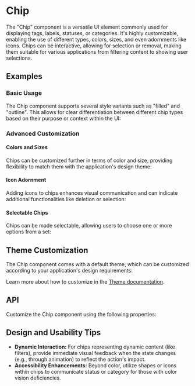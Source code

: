 
<Meta of={ChipStories} />

# Chip
The "Chip" component is a versatile UI element commonly used for displaying tags, labels, statuses, or categories. It's highly customizable, enabling the use of different types, colors, sizes, and even adornments like icons.
Chips can be interactive, allowing for selection or removal, making them suitable for various applications from filtering content to showing user selections.

## Examples
### Basic Usage
The Chip component supports several style variants such as "filled" and "outline".
This allows for clear differentiation between different chip types based on their 
purpose or context within the UI:

<ToggleCanvas sourceState="shown" of={ChipStories.Variants} storybook="components-elements-chip--variants" />

### Advanced Customization
#### Colors and Sizes
Chips can be customized further in terms of color and size, providing flexibility to 
match them with the application's design theme:

<ToggleCanvas of={ChipStories.Colors} storybook="components-elements-chip--colors" />

<ToggleCanvas of={ChipStories.Sizes} storybook="components-elements-chip--sizes" />

#### Icon Adornment
Adding icons to chips enhances visual communication and can indicate additional functionalities like deletion or selection:
<ToggleCanvas of={ChipStories.Adornment} storybook="components-elements-chip--adornment" />

#### Selectable Chips
Chips can be made selectable, allowing users to choose one or more options from a set:
<ToggleCanvas of={ChipStories.Selectable} storybook="components-elements-chip--selectable" />

## Theme Customization
The Chip component comes with a default theme, which can be customized according to your application's design requirements:

<ThemeRender theme={chipTheme} />

Learn more about how to customize in the [Theme documentation](/docs/theme/getting-started).

## API
Customize the Chip component using the following properties:
<PropsTable name="Chip" />

## Design and Usability Tips

- **Dynamic Interaction:** For chips representing dynamic content (like filters), provide immediate visual feedback when the state changes (e.g., through animation) to reflect the action's impact.
- **Accessibility Enhancements:** Beyond color, utilize shapes or icons within chips to communicate status or category for those with color vision deficiencies.
